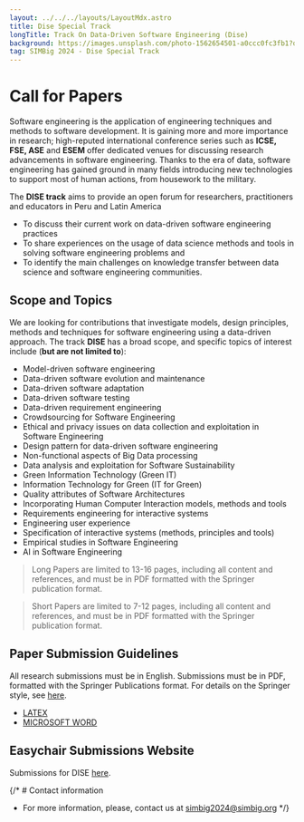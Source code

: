 ```yaml
---
layout: ../../../layouts/LayoutMdx.astro
title: Dise Special Track
longTitle: Track On Data-Driven Software Engineering (Dise)
background: https://images.unsplash.com/photo-1562654501-a0ccc0fc3fb1?q=80&w=1932&auto=format&fit=crop&ixlib=rb-4.0.3&ixid=M3wxMjA3fDB8MHxwaG90by1wYWdlfHx8fGVufDB8fHx8fA%3D%3D
tag: SIMBig 2024 - Dise Special Track
---
```



# Call for Papers
Software engineering is the application of engineering techniques and methods to software development. It is gaining more and more importance in research; high-reputed international conference series such as **ICSE, FSE, ASE** and **ESEM** offer dedicated venues for discussing research advancements in software engineering. Thanks to the era of data, software engineering has gained ground in many fields introducing new technologies to support most of human actions, from housework to the military.

The **DISE track** aims to provide an open forum for researchers, practitioners and educators in Peru and Latin America 

* To discuss their current work on data-driven software engineering practices
* To share experiences on the usage of data science methods and tools in solving software engineering problems and 
* To identify the main challenges on knowledge transfer between data science and software engineering communities.


## Scope and Topics
We are looking for contributions that investigate models, design principles, methods and techniques for software engineering using a data-driven approach. The track **DISE** has a broad scope, and specific topics of interest include (**but are not limited to**):

* Model-driven software engineering
* Data-driven software evolution and maintenance
* Data-driven software adaptation
* Data-driven software testing
* Data-driven requirement engineering
* Crowdsourcing for Software Engineering
* Ethical and privacy issues on data collection and exploitation in Software Engineering
* Design pattern for data-driven software engineering
* Non-functional aspects of Big Data processing
* Data analysis and exploitation for Software Sustainability
* Green Information Technology (Green IT)
* Information Technology for Green (IT for Green)
* Quality attributes of Software Architectures
* Incorporating Human Computer Interaction models, methods and tools
* Requirements engineering for interactive systems
* Engineering user experience
* Specification of interactive systems (methods, principles and tools)
* Empirical studies in Software Engineering
* AI in Software Engineering


> Long Papers are limited to 13-16 pages, including all content and references, and must be in PDF formatted with the Springer publication format.

> Short Papers are limited to 7-12 pages, including all content and references, and must be in PDF formatted with the Springer publication format.

## Paper Submission Guidelines
All research submissions must be in English.
Submissions must be in PDF, formatted with the Springer Publications format. For details on the Springer style, see [here](https://www.springer.com/gp/computer-science/lncs/conference-proceedings-guidelines).

* [LATEX](https://resource-cms.springernature.com/springer-cms/rest/v1/content/19238648/data/v8)
* [MICROSOFT WORD](https://resource-cms.springernature.com/springer-cms/rest/v1/content/7117506/data/v1)

## Easychair Submissions Website

Submissions for DISE <a href="https://easychair.org/account2/signin?l=8082190768799303506" target="_blank" rel="noopener">here</a>.


<ContactUs/>

{/* # Contact information
* For more information, please, contact us at simbig2024@simbig.org */}